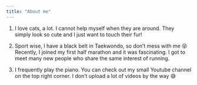 ```yaml
---
title: "About me"
---
```


1. I love cats, a lot. I cannot help myself when they are around. They simply look so cute and I just want to touch their fur! 

2. Sport wise, I have a black belt in Taekwondo, so don't mess with me 😝 Recently, I joined my first half marathon and it was fascinating. I got to meet many new people who share the same interest of running.  

3. I frequently play the piano. You can check out my small Youtube channel on the top right corner. I don't upload a lot of videos by the way 😅


